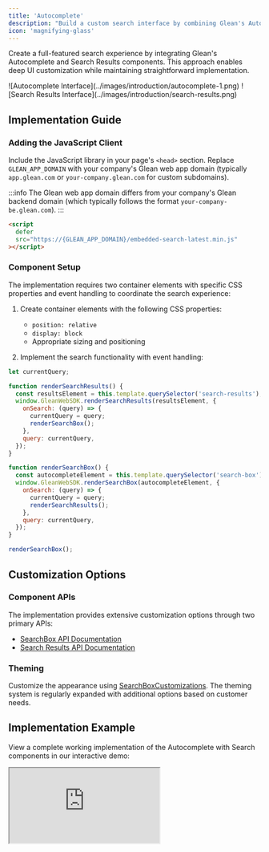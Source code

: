 ```yaml
---
title: 'Autocomplete'
description: "Build a custom search interface by combining Glean's Autocomplete and Search Results components"
icon: 'magnifying-glass'
---
```



Create a full-featured search experience by integrating Glean's Autocomplete and Search Results components. This approach enables deep UI customization while maintaining straightforward implementation.

<Frame>
  <div className="grid grid-cols-2 gap-3">
    ![Autocomplete Interface](../images/introduction/autocomplete-1.png)
    ![Search Results Interface](../images/introduction/search-results.png)
  </div>
</Frame>

## Implementation Guide

### Adding the JavaScript Client

Include the JavaScript library in your page's `<head>` section. Replace `GLEAN_APP_DOMAIN` with your company's Glean web app domain (typically `app.glean.com` or `your-company.glean.com` for custom subdomains).

:::info
The Glean web app domain differs from your company's Glean backend domain
(which typically follows the format `your-company-be.glean.com`).
:::

<Tabs>
  <TabItem value="html" label="HTML">

```html
<script
  defer
  src="https://{GLEAN_APP_DOMAIN}/embedded-search-latest.min.js"
></script>
```

  </TabItem>
</Tabs>

### Component Setup

The implementation requires two container elements with specific CSS properties and event handling to coordinate the search experience:

1. Create container elements with the following CSS properties:
   - `position: relative`
   - `display: block`
   - Appropriate sizing and positioning

2. Implement the search functionality with event handling:

<Tabs>
<TabItem value="search-implementation" label="Search Implementation">

```javascript
let currentQuery;

function renderSearchResults() {
  const resultsElement = this.template.querySelector('search-results');
  window.GleanWebSDK.renderSearchResults(resultsElement, {
    onSearch: (query) => {
      currentQuery = query;
      renderSearchBox();
    },
    query: currentQuery,
  });
}

function renderSearchBox() {
  const autocompleteElement = this.template.querySelector('search-box');
  window.GleanWebSDK.renderSearchBox(autocompleteElement, {
    onSearch: (query) => {
      currentQuery = query;
      renderSearchResults();
    },
    query: currentQuery,
  });
}

renderSearchBox();
```

</TabItem>
</Tabs>

## Customization Options

### Component APIs

The implementation provides extensive customization options through two primary APIs:

- [SearchBox API Documentation](https://app.glean.com/meta/browser_api/interfaces/GleanWebSDK.html#renderSearchBox)
- [Search Results API Documentation](https://app.glean.com/meta/browser_api/interfaces/GleanWebSDK.html#renderSearchResults)

### Theming

Customize the appearance using [SearchBoxCustomizations](https://app.glean.com/meta/browser_api/interfaces/SearchBoxCustomizations.html). The theming system is regularly expanded with additional options based on customer needs.

## Implementation Example

View a complete working implementation of the Autocomplete with Search components in our interactive demo:

<Frame>
  <iframe
    src="https://codepen.io/GleanWork/embed/VwWJOjZ?default-tab=js%2Cresult&editable=true"
    style={{ width: '100%', height: '500px' }}
    title="Autocomplete with Search | Glean"
  />
</Frame>
```
